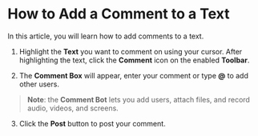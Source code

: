 # How to Add a Comment to a Text

In this article, you will learn how to add comments to a text.

1. Highlight the **Text** you want to comment on using your cursor. After highlighting the text, click the **Comment** icon on the enabled **Toolbar**.

2. The **Comment Box** will appear, enter your comment or type **@** to add other users.

> **Note**: the **Comment Bot** lets you add users, attach files, and record audio, videos, and screens.

3. Click the **Post** button to post your comment.

